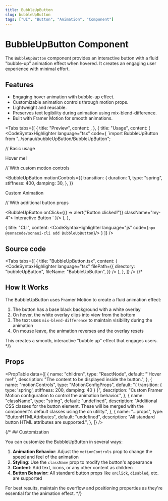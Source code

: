 ```yaml
---
title: BubbleUpButton
slug: bubbleUpButton
tags: ["UI", "Button", "Animation", "Component"]
---
```


# BubbleUpButton Component

The `BubbleUpButton` component provides an interactive button with a fluid "bubble-up" animation effect when hovered. It creates an engaging user experience with minimal effort.

## Features

- Engaging hover animation with bubble-up effect.
- Customizable animation controls through motion props.
- Lightweight and reusable.
- Preserves text legibility during animation using mix-blend-difference.
- Built with Framer Motion for smooth animations.

<Divider />

<Tabs
  tabs={[
    {
      title: "Preview",
      content: <ComponentPreview componentPath="BubbleUpButton_ex.tsx" />,
    },
    {
      title: "Usage",
      content: (
<CodeSyntaxHighlighter
  language="tsx"
  code={
`import BubbleUpButton from "../sonaui/bubbleUpButton/BubbleUpButton";

// Basic usage

<BubbleUpButton>Hover me!</BubbleUpButton>

// With custom motion controls

<BubbleUpButton
  motionControls={{
    transition: {
      duration: 1,
      type: "spring",
      stiffness: 400,
      damping: 30,
    },
  }}
>
  Custom Animation
</BubbleUpButton>

// With additional button props

<BubbleUpButton onClick={() => alert("Button clicked!")} className="my-4">
  Interactive Button
</BubbleUpButton>
` }/> ), },

{
title: "CLI",
content: <CodeSyntaxHighlighter language="js" code={`npx @sonacode/sonaui-cli add BubbleUpButton`}/>
}
]} />

## Source code

<Tabs
  tabs={[
    {
      title: "BubbleUpButton.tsx",
      content: (
        <CodeSyntaxHighlighter
          language="tsx"
          filePath={{
            directory: "bubbleUpButton",
            fileName: "BubbleUpButton",
          }}
        />
      ),
    },
  ]}
/>
{/* 
## How It Works

The BubbleUpButton uses Framer Motion to create a fluid animation effect:

1. The button has a base black background with a white overlay
2. On hover, the white overlay clips into view from the bottom
3. The text uses `mix-blend-difference` to maintain visibility during the animation
4. On mouse leave, the animation reverses and the overlay resets

This creates a smooth, interactive "bubble up" effect that engages users. */}

## Props

<PropTable
  data={[
    {
      name: "children",
      type: "ReactNode",
      default: "'Hover me!'",
      description: "The content to be displayed inside the button.",
    },
    {
      name: "motionControls",
      type: "MotionConfigProps",
      default:
        "{ transition: { type: 'spring', stiffness: 200, damping: 40 } }",
      description:
        "Custom Framer Motion configuration to control the animation behavior.",
    },
    {
      name: "className",
      type: "string",
      default: "undefined",
      description:
        "Additional CSS classes for the button element. These will be merged with the component's default classes using the cn utility.",
    },
    {
      name: "...props",
      type: "ButtonHTMLAttributes<HTMLButtonElement>",
      default: "undefined",
      description: "All standard button HTML attributes are supported.",
    },
  ]}
/>

{/* ## Customization

You can customize the BubbleUpButton in several ways:

1. **Animation Behavior**: Adjust the `motionControls` prop to change the speed and feel of the animation
2. **Styling**: Use the `className` prop to modify the button's appearance
3. **Content**: Add text, icons, or any other content as children
4. **Button Behavior**: All standard button props like `onClick`, `disabled`, etc. are supported

For best results, maintain the overflow and positioning properties as they're essential for the animation effect. */}
